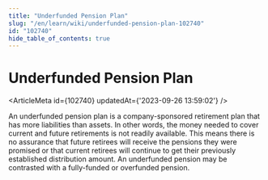 ```yaml
---
title: "Underfunded Pension Plan"
slug: "/en/learn/wiki/underfunded-pension-plan-102740"
id: "102740"
hide_table_of_contents: true
---
```



# Underfunded Pension Plan

<ArticleMeta id={102740} updatedAt={'2023-09-26 13:59:02'} />
<div className='border-solid border-b border-t-0 my-4 border-[var(--ifm-color-gray-300)]' />

An underfunded pension plan is a company-sponsored retirement plan that has more liabilities than assets. In other words, the money needed to cover current and future retirements is not readily available. This means there is no assurance that future retirees will receive the pensions they were promised or that current retirees will continue to get their previously established distribution amount. An underfunded pension may be contrasted with a fully-funded or overfunded pension.
